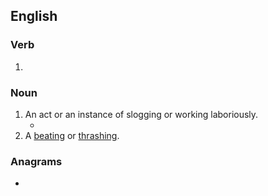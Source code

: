 ==English==

===Verb===
{{head|en|verb form}}

# {{present participle of|en|slog|nocat=1}}

===Noun===
{{en-noun}}

# An act or an instance of slogging or working laboriously.
#* {{quote-journal|en|year=1983|work=National Lampoon|url=https://books.google.com/books?id=b2wTAQAAMAAJ&q=%22sloggings%22&dq=%22sloggings%22&hl=en&sa=X&ved=0ahUKEwjVr7bYgujOAhUT4GMKHc4YB744ChDoAQgbMAA|volume=2|issue=54-65|passage=Washed-up jerry cans and bits of lumber wriggled at the water's edge, amid the sewage and the '''sloggings''' of occasional fishermen and the spreading wake of a Vietnamese patrol boat.}}
# A [[beating]] or [[thrashing]].

===Anagrams===
* {{anagrams|en|a=gggilnos|loggings}}